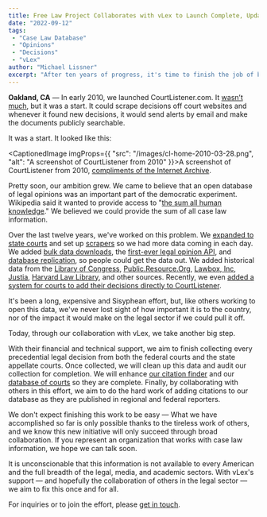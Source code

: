 ```yaml
---
title: Free Law Project Collaborates with vLex to Launch Complete, Updated, and Audited Open Case Law Database
date: "2022-09-12"
tags:
 - "Case Law Database"
 - "Opinions"
 - "Decisions"
 - "vLex"
author: "Michael Lissner"
excerpt: "After ten years of progress, it's time to finish the job of building a comprehensive, complete, and audited database of opinions. With vLex's support, we are going to make it a reality."
---
```



<p class="lead"><strong>Oakland, CA</strong> &mdash; In early 2010, we launched CourtListener.com. It <a href="/2010/03/13/designing-courtlistener/">wasn’t much</a>, but it was a start. It could scrape decisions off court websites and whenever it found new decisions, it would send alerts by email and make the documents publicly searchable.</p>

It was a start. It looked like this:

<CaptionedImage imgProps={{
  "src": "/images/cl-home-2010-03-28.png",
  "alt": "A screenshot of CourtListener from 2010"
}}>A screenshot of CourtListener from 2010, <a href="https://web.archive.org/web/20100328140211/http://courtlistener.com/ ">compliments of the Internet Archive</a>.</CaptionedImage>

Pretty soon, our ambition grew. We came to believe that an open database of legal opinions was an important part of the democratic experiment. Wikipedia said it wanted to provide access to "[the sum all human knowledge][w]." We believed we could provide the sum of all case law information.

Over the last twelve years, we've worked on this problem. We [expanded to state courts][state] and set up [scrapers][j] so we had more data coming in each day. We added [bulk data downloads][dumps], the [first-ever legal opinion API][api], and [database replication][repl], so people could get the data out. We added historical data from the [Library of Congress][loc], [Public.Resource.Org][pro], [Lawbox, Inc][lb], [Justia][justia], [Harvard Law Library][lil], and other sources. Recently, we even [added a system for courts to add their decisions directly to CourtListener][dash].

It's been a long, expensive and Sisyphean effort, but, like others working to open this data, we've never lost sight of how important it is to the country, nor of the impact it would make on the legal sector if we could pull it off.

Today, through our collaboration with vLex, we take another big step.

With their financial and technical support, we aim to finish collecting every precedential legal decision from both the federal courts and the state appellate courts. Once collected, we will clean up this data and audit our collection for completion. We will enhance [our citation finder][eyecite] and our [database of courts][cdb] so they are complete. Finally, by collaborating with others in this effort, we aim to do the hard work of adding citations to our database as they are published in regional and federal reporters.

We don't expect finishing this work to be easy — What we have accomplished so far is only possible thanks to the tireless work of others, and we know this new initiative will only succeed through broad collaboration. If you represent an organization that works with case law information, we hope we can talk soon.

It is unconscionable that this information is not available to every American and the full breadth of the legal, media, and academic sectors. With vLex's support — and hopefully the collaboration of others in the legal sector — we aim to fix this once and for all.

For inquiries or to join the effort, please [get in touch][c].


[w]: https://en.wikipedia.org/wiki/Wikipedia:Prime_objective
[pro]: /2012/05/13/announcing-the-third-series-of-the-federal-reporter/
[lb]: /2013/10/30/lawbox/
[api]: /2013/11/19/free-law-project-unveils-api-for-american-opinions/
[dumps]: https://twitter.com/courtlistener/status/75782168000999426
[state]: /2014/08/12/courtlistener-and-juriscraper-now-support-all-state-courts-of-last-resort/
[repl]: https://www.courtlistener.com/api/replication/
[loc]: /2011/05/25/updated-scotus-dates
[eyecite]: /projects/eyecite/
[cdb]: /projects/courts-db/
[c]: /contact/
[dash]: /2022/08/02/maine-supreme-and-tennessee-workers-comp
[j]: https://free.law/projects/juriscraper
[justia]: https://justia.com
[lil]: https://lil.law.harvard.edu/